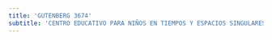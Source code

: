 ```yaml
---
title: 'GUTENBERG 3674'
subtitle: 'CENTRO EDUCATIVO PARA NIÑOS EN TIEMPOS Y ESPACIOS SINGULARES N° 03 ANEXO'
---
```




